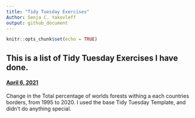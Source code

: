 ```yaml
---
title: "Tidy Tuesday Exercises"
Author: Senja C. Yakovleff
output: github_document
---
```


```r
knitr::opts_chunk$set(echo = TRUE)
```

## This is a list of Tidy Tuesday Exercises I have done.

#### [April 6, 2021](2021_01_06_tidy_tuesday.html)

Change in the Total percentage of worlds forests withing a each countries borders, from 1995 to 2020. I used the base Tidy Tuesday Template, and didn't do anything special.

